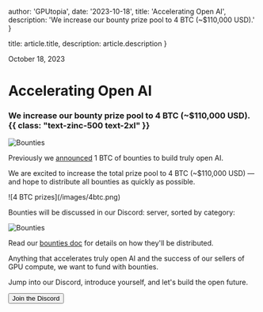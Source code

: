 
  author: 'GPUtopia',
  date: '2023-10-18',
  title: 'Accelerating Open AI',
  description: 'We increase our bounty prize pool to 4 BTC (~$110,000 USD).'
}

  title: article.title,
  description: article.description
}

<time dateTime="2023-10-18" className="order-first flex items-center text-base text-zinc-500">
  <span className="h-4 w-0.5 rounded-full bg-zinc-500"></span>
  <span className="ml-3">October 18, 2023</span>
</time>

<H1 className="mt-4 mb-8">Accelerating Open AI</H1>

### We increase our bounty prize pool to 4 BTC (~$110,000 USD). {{ class: "text-zinc-500 text-2xl" }}

![Bounties](/images/bounties4btc.png)

Previously we [announced](/blog/opening) 1 BTC of bounties to build truly open AI.

We are excited to increase the total prize pool to 4 BTC (~$110,000 USD) &mdash; and hope to distribute all bounties as quickly as possible.

<div className="-mt-12 text-center flex flex-col justify-center items-center">
  ![4 BTC prizes](/images/4btc.png)
</div>

<div className="-mt-12" />

Bounties will be discussed in our <ExternalLink className="text-cyan-500" href="https://discord.gg/EghVD49u">Discord:</ExternalLink> server, sorted by category:

![Bounties](/images/bounties.png)

Read our [bounties doc](/docs/bounties) for details on how they'll be distributed.

Anything that accelerates truly open AI and the success of our sellers of GPU compute, we want to fund with bounties.

Jump into our Discord, introduce yourself, and let's build the open future.

<div className="mt-8 w-full">
  <a href="https://discord.gg/EghVD49u" className="block w-full">
    <Button size="lg" variant="outline" arrow="right">
      <span className="text-white">Join the Discord</span>
    </Button>
  </a>
</div>
